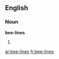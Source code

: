 ==English==

===Noun===
'''bee-lines'''

# {{plural of|[[bee-line]]}}

[[ar:bee-lines]]
[[fr:bee-lines]]